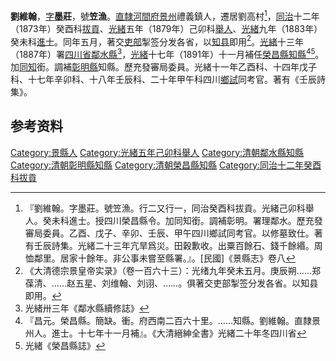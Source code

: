 {{Otheruses|other=名为刘维翰的其他人物|刘城}}
{{明清人物信息框
| 姓名 = 劉維翰
| 原名 = 
| 圖片名稱=  
| 圖片大小 = 220px
| 圖片說明 =  
| 最高職務 = [[四川|四川]][[鄰水縣知縣|鄰水縣知縣]]
| 國家 = 大清
| 爵位 =
| 籍貫 = [[直隸|直隸]][[河間府|河間府]][[景州|景州]]
| 族裔 =  
| 旗籍 =  
| 字號 = 字墨莊，號笠漁
| 諡號 = 
| 出生日期 = 道光壬寅年十一月十一日（1842-12-12）
| 出生地點 =
| 逝世日期 =  
| 逝世地點 = 
| 墓葬 = 
| 配偶 = 周氏、李氏 
| 親屬 = 六世胞叔祖順治三年丙戌科進士[[劉三章|劉三章]]、高外祖乾隆元年丙戌科進士[[孟履中|孟履中]]
| 出身 = 
*  光緒九年癸未科癸未科進士
| 經歷 = 
| 著作 =  
* 《壬辰詩集》
*
*
}}
'''劉維翰'''{{BD|1842年|12月12日|？年||}}，[[表字|字]]'''墨莊'''，號'''笠漁'''。[[直隸|直隸]][[河間府|河間府]][[景州|景州]]禮義鎮人，遷居劉高村<ref>『劉維翰。字墨莊。號笠漁。行二又行一，同治癸酉科拔貢。光緒己卯科舉人。癸未科進士。授四川榮昌縣令。加同知銜。調補彰明。署理鄰水。歷充發審局委員。乙酉、戊子、辛卯、壬辰、甲午四川鄉試同考官。以修墓致仕。著有壬辰詩集。光緒二十三年亢旱爲災。田穀歉收。出粟百餘石、錢千餘緡。周恤鄰里。居家十餘年。非公事未嘗至縣署。』。[民國]《景縣志》卷八</ref>，[[同治|同治]]十二年（1873年）癸酉科[[拔貢|拔貢]]、[[光緒|光緒]]五年（1879年）己卯科[[舉人|舉人]]、[[光緒|光緒]]九年（1883年）癸未科[[進士|進士]]。同年五月，著交[[吏部|吏部]]掣签分发各省，以[[知县|知县]]即用<ref>《大清德宗景皇帝实录》（卷一百六十三）：光绪九年癸未五月。庚辰朔……郑葆清、……赵五星、刘维翰、刘诩、……。俱著交吏部掣签分发各省。以知县即用。</ref>。[[光緒|光緒]]十三年（1887年）署[[四川省|四川省]][[鄰水縣|鄰水縣]]<ref>光緒卅三年《鄰水縣續修誌》</ref>，[[光緒|光緒]]十七年（1891年）十一月補任[[榮昌縣|榮昌縣]][[知縣|知縣]]<ref>『昌元。榮昌縣。簡缺。衝。府西南二百六十里。……知縣。劉維翰。直隸景州人。進士。十七年十一月補』。《大清縉紳全書》光緒二十年冬四川省</ref><ref>光緒《榮昌縣誌》</ref>。加[[同知|同知]]銜。調補[[彰明縣|彰明縣]]知縣。歷充發審局委員。光緒十一年乙酉科、十四年戊子科、十七年辛卯科、十八年壬辰科、二十年甲午科四川[[鄉試|鄉試]]同考官。著有《壬辰詩集》。

== 参考资料 ==
{{reflist}}

{{光緒九年癸未科殿試金榜}}
{{鄰水縣知縣}}

{{Authority control}}

{{DEFAULTSORT:}}
[[Category:景縣人|Category:景縣人]]
[[Category:光緒五年己卯科舉人|Category:光緒五年己卯科舉人]]
[[Category:清朝鄰水縣知縣|Category:清朝鄰水縣知縣]]
[[Category:清朝彰明縣知縣|Category:清朝彰明縣知縣]]
[[Category:清朝榮昌縣知縣|Category:清朝榮昌縣知縣]]
[[Category:同治十二年癸酉科拔貢|Category:同治十二年癸酉科拔貢]]


{{清朝人物小作品}}